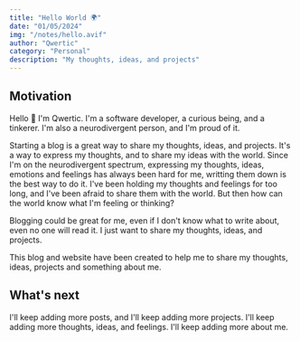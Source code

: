 ```yaml
---
title: "Hello World 🌍"
date: "01/05/2024"
img: "/notes/hello.avif"
author: "Qwertic"
category: "Personal"
description: "My thoughts, ideas, and projects"
---
```


## Motivation

Hello 👋 I'm Qwertic. I'm a software developer, a curious being, and a tinkerer. I'm also a neurodivergent person, and I'm proud of it.

Starting a blog is a great way to share my thoughts, ideas, and projects. It's a way to express my thoughts, and to share my ideas with the world.
Since I'm on the neurodivergent spectrum, expressing my thoughts, ideas, emotions and feelings has always been hard for me, writting them down is the best way to do it. I've been holding my thoughts and feelings for too long, and I've been afraid to share them with the world. But then how can the world know what I'm feeling or thinking?

Blogging could be great for me, even if I don't know what to write about, even no one will read it. I just want to share my thoughts, ideas, and projects.

This blog and website have been created to help me to share my thoughts, ideas, projects and something about me.

## What's next

I'll keep adding more posts, and I'll keep adding more projects. I'll keep adding more thoughts, ideas, and feelings. I'll keep adding more about me.
